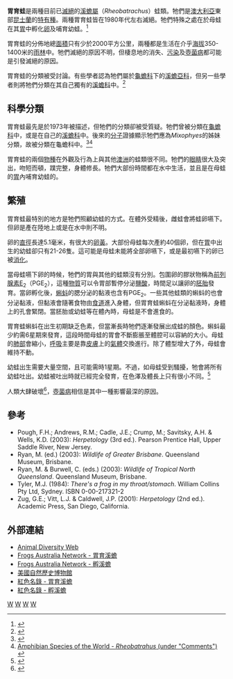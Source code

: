 {{Automatic taxobox
 | status = EX 
 | status_system = IUCN3.1
 | status_ref = <ref name=IUCN1>Meyer, Ed ''et al.'' (2004). [http://www.iucnredlist.org/details/19475/0 ''Rheobatrachus silus'']. The IUCN Red List of Threatened Species. Version 2014.2</ref><ref name=IUCN2>Hero, Jean-Marc ''et al.'' (2004). [http://www.iucnredlist.org/details/19476/0 ''Rheobatrachus vitellinus'']. The IUCN Red List of Threatened Species. Version 2014.2</ref>
 | parent_authority = Heyer & Liem, 1976
| genus = 溪蟾屬
| taxon = Rheobatrachus
| image = Rheobatrachus silus.jpg
| image_caption = ''Rheobatrachus silus''
| extinct = 1980年代
| authority = Liem, 1973
| subdivision_ranks = [[種|種]]
| subdivision = 
* [[胃育溪蟾|胃育溪蟾]] ''R. silus''
* [[孵溪蟾|孵溪蟾]] ''R. vitellinus''
| range_map = Reobatrachus distribution2.png
| range_map_width = 250px
| range_map_caption = 以往胃育溪蟾（綠）和孵溪蟾（藍）的分布
}}

'''胃育蛙'''是兩種目前已[[滅絕|滅絕]]的[[溪蟾屬|溪蟾屬]]（''Rheobatrachus''）蛙類。牠們是[[澳大利亞|澳大利亞]]東部[[昆士蘭|昆士蘭]]的[[特有種|特有種]]。兩種胃育蛙皆在1980年代左右滅絕。牠們特殊之處在於母蛙在其[[胃|胃]]中孵化[[卵|卵]]及哺育幼蛙。<ref>{{cite book en | last=Barker| first=J.| coauthors= Grigg, G.C. & Tyler, M.J.| year=1995| title=A Field Guide to Australian Frogs| publisher=Surrey Beatty & Sons| isbn=0-949324-61-2| page=;350}}</ref> 

胃育蛙的分佈地總[[面積|面積]]只有少於2000平方公里，兩種都是生活在介乎[[海拔|海拔]]350-1400米的[[雨林|雨林]]中。牠們滅絕的原因不明，但棲息地的消失、[[污染|污染]]及[[壺菌病|壺菌病]]都可能是引發滅絕的原因。

胃育蛙的分類被受討論。有些學者認為牠們屬於[[龜蟾科|龜蟾科]]下的[[溪蟾亞科|溪蟾亞科]]，但另一些學者則將牠們分類在其自己獨有的[[溪蟾科|溪蟾科]]中。<ref>{{cite journal en | last=Heyer | coauthors=and Liem | title=Analysis of the intergeneric relationships of the Australian frog family Myobatrachidae | year=1976 | journal=Smithson. Contrib. Zool. | volume=233 | pages=14}}</ref>

==科學分類==
胃育蛙最先是於1973年被描述，但牠們的分類卻被受質疑。牠們曾被分類在[[龜蟾科|龜蟾科]]中，或是在自己的[[溪蟾科|溪蟾科]]中。後來的[[分子|分子]]證據顯示牠們應為''Mixophyes''的姊妹分類，故被分類在龜蟾科中。<ref name=frost2006>{{Cite journal en|author=Frsot ''et al''|date=2006-03-15|title=The Amphibian Tree of Life|url=http://digitallibrary.amnh.org/dspace/bitstream/2246/5781/1/B297.pdf|journal=Bulletin of The American Museum of Natural History|volume=297|pages=370}}</ref><ref>[http://research.amnh.org/herpetology/amphibia/references.php?id=19074 Amphibian Species of the World - ''Rheobatrahus'' (under "Comments")] {{webarchive|url=https://web.archive.org/web/20080329061258/http://research.amnh.org/herpetology/amphibia/references.php?id=19074 |date=2008-03-29 }}</ref>

胃育蛙的兩個[[物種|物種]]在外觀及行為上與其他[[澳洲|澳洲]]的蛙類很不同。牠們的[[眼睛|眼睛]]很大及突出，吻短而頓，蹼完整，身體修長。牠們大部份時間都在水中生活，並且是在母蛙的[[胃|胃]]內哺育幼蛙的。

==繁殖==
胃育蛙最特別的地方是牠們照顧幼蛙的方式。在體外受精後，雌蛙會將蛙卵嚥下。但卵是產在陸地上或是在水中則不明。

卵的[[直徑|直徑]]長達5.1毫米，有很大的[[卵黃|卵黃]]。大部份母蛙每次產約40個卵，但在[[胃|胃]]中出生的幼蛙卻只有21-26隻。這可能是母蛙未能將全部卵嚥下，或是最初嚥下的卵已被[[消化|消化]]。

當母蛙嚥下卵的時候，牠們的胃與其他的蛙類沒有分別。包圍卵的膠狀物稱為[[前列腺素|前列腺素]]E<sub>2</sub>（PGE<sub>2</sub>），這種[[物質|物質]]可以令胃部暫停分泌[[鹽酸|鹽酸]]，時間足以讓卵的[[胚胎|胚胎]]發育。當卵孵化後，[[蝌蚪|蝌蚪]]的腮分泌的黏液也含有PGE<sub>2</sub>。一些其他蛙類的蝌蚪的也會分泌黏液，但黏液會隨著食物由[[食道|食道]]進入身體，但胃育蛙蝌蚪在分泌黏液時，身體上的孔會緊閉。當胚胎或幼蛙等在體內時，母蛙是不會進食的。

胃育蛙蝌蚪在出生初期缺乏色素，但當漸長時牠們逐漸發展出成蛙的顏色。蝌蚪最少約需6星期來發育，這段時間母蛙的胃會不斷膨脹至體腔可以容納的大小。母蛙的[[肺部|肺部]]會縮小，[[呼吸|呼吸]]主要是靠[[皮膚|皮膚]]上的[[氣體|氣體]]交換進行。除了體型增大了外，母蛙會維持不動。

幼蛙出生需要大量空間，且可能需時1星期。不過，如母蛙受到騷擾，牠會將所有幼蛙吐出。幼蛙被吐出時就已經完全發育，在色澤及體長上只有很小不同。<ref>{{Cite book en|author=Tyler, M. J.|year=1994|title=Australian Frogs A Natural History|chapter=Gastric Brooding Frogs|pages=135-140|publisher=Reed Books}}</ref>

人類大肆破壞<ref name="McDonald1990">{{Cite journal en|author=McDonald, K.R.|year=1990|title=''Rheobatrachus'' Liem and Taudactylus Straughan & Lee (Anura: Leptodactylidae) in Eungella National Park, Queensland: distribution and decline|journal=Transactions of the Royal Society of South Australia|volume=114|issue=4|pages=187-194}}</ref>，[[壺菌病|壺菌病]]相信是其中一種影響最深的原因。

==參考==
{{reflist}}
* Pough, F.H.; Andrews, R.M.; Cadle, J.E.; Crump, M.; Savitsky,  A.H. & Wells, K.D. (2003): ''Herpetology'' (3rd ed.). Pearson Prentice Hall, Upper Saddle River, New Jersey. 
* Ryan, M. (ed.) (2003): ''Wildlife of Greater Brisbane''. Queensland Museum, Brisbane.
* Ryan, M. & Burwell, C. (eds.) (2003): ''Wildlife of Tropical North Queensland''. Queensland Museum, Brisbane.
* Tyler, M.J. (1984): ''There's a frog in my throat/stomach''. William Collins Pty Ltd, Sydney. ISBN 0-00-217321-2
* Zug, G.E.; Vitt, L.J. & Caldwell, J.P. (2001): ''Herpetology'' (2nd ed.). Academic Press, San Diego, California.

==外部連結==
{{commonscat|Rheobatrachus}}
*[http://animaldiversity.ummz.umich.edu/site/accounts/information/Rheobatrachus_silus.html Animal Diversity Web] {{Wayback|url=http://animaldiversity.ummz.umich.edu/site/accounts/information/Rheobatrachus_silus.html |date=20200614083846 }}
*[https://web.archive.org/web/20081227011050/http://www.frogsaustralia.net.au/frogs/display.cfm?frog_id=84 Frogs Australia Network - 胃育溪蟾]
*[https://web.archive.org/web/20081227134352/http://www.frogsaustralia.net.au/frogs/display.cfm?frog_id=85 Frogs Australia Network - 孵溪蟾]
*[https://web.archive.org/web/20080329061258/http://research.amnh.org/herpetology/amphibia/references.php?id=19074 美國自然歷史博物館]
*[http://www.iucnredlist.org/search/details.php/19475/all 紅色名錄 - 胃育溪蟾]
*[http://www.iucnredlist.org/search/details.php/19476/all 紅色名錄 - 孵溪蟾]
{{reflist}}
{{Taxonbar}}

[[Category:IUCN紅色名錄絕滅物種|W]]
[[Category:澳大利亞兩棲類|W]]
[[Category:溪蟾亞科|W]]
[[Category:溪蟾屬|W]]